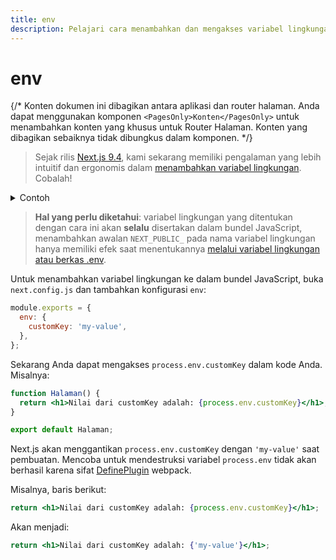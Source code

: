 ```yaml
---
title: env
description: Pelajari cara menambahkan dan mengakses variabel lingkungan dalam aplikasi Next.js Anda pada saat pembuatan.
---
```


# env

{/* Konten dokumen ini dibagikan antara aplikasi dan router halaman. Anda dapat menggunakan komponen `<PagesOnly>Konten</PagesOnly>` untuk menambahkan konten yang khusus untuk Router Halaman. Konten yang dibagikan sebaiknya tidak dibungkus dalam komponen. */}

> Sejak rilis [Next.js 9.4](https://nextjs.org/blog/next-9-4), kami sekarang memiliki pengalaman yang lebih intuitif dan ergonomis dalam [menambahkan variabel lingkungan](/docs/app/building-your-application/configuring/environment-variables). Cobalah!

<details>
  <summary>Contoh</summary>

- [Dengan env](https://github.com/vercel/next.js/tree/canary/examples/with-env-from-next-config-js)

</details>

> **Hal yang perlu diketahui**: variabel lingkungan yang ditentukan dengan cara ini akan **selalu** disertakan dalam bundel JavaScript, menambahkan awalan `NEXT_PUBLIC_` pada nama variabel lingkungan hanya memiliki efek saat menentukannya [melalui variabel lingkungan atau berkas .env](/docs/app/building-your-application/configuring/environment-variables).

Untuk menambahkan variabel lingkungan ke dalam bundel JavaScript, buka `next.config.js` dan tambahkan konfigurasi `env`:

```js filename="next.config.js"
module.exports = {
  env: {
    customKey: 'my-value',
  },
};
```

Sekarang Anda dapat mengakses `process.env.customKey` dalam kode Anda. Misalnya:

```jsx
function Halaman() {
  return <h1>Nilai dari customKey adalah: {process.env.customKey}</h1>;
}

export default Halaman;
```

Next.js akan menggantikan `process.env.customKey` dengan `'my-value'` saat pembuatan. Mencoba untuk mendestruksi variabel `process.env` tidak akan berhasil karena sifat [DefinePlugin](https://webpack.js.org/plugins/define-plugin/) webpack.

Misalnya, baris berikut:

```jsx
return <h1>Nilai dari customKey adalah: {process.env.customKey}</h1>;
```

Akan menjadi:

```jsx
return <h1>Nilai dari customKey adalah: {'my-value'}</h1>;
```
